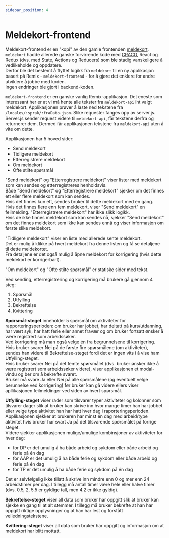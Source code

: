 ```yaml
---
sidebar_position: 4
---
```


# Meldekort-frontend

Meldekort-frontend er en "kopi" av den gamle frontenden [meldekort](https://github.com/navikt/meldekort).\
`meldekort` hadde allerede ganske forvirrende kode med [CRACO](https://craco.js.org/), React og Redux (dvs. med State, Actions og Reducers) som ble stadig vanskeligere å vedlikeholde og oppdatere.\
Derfor ble det bestemt å flyttet logikk fra `meldekort` til en ny applikasjon basert på Remix - `meldekort-frontend` - for å gjøre det enklere for andre utviklere å jobbe med koden.\
Ingen endringer ble gjort i backend-koden.

`meldekort-frontend` er en ganske vanlig Remix-applikasjon. Det eneste som interessant her er at vi må hente alle tekster fra `meldekort-api` iht valgt meldekort.
Applikasjonen prøver å laste ned tekstene fra `/locales/:sprak/:fraDato.json`. Slike requester fanges opp av server.js. Server.js sender request videre til `meldekort-api`, får tekstene derfra og returnerer dem.
Dermed får applikasjonen tekstene fra `meldekort-api` uten å vite om dette.

Applikasjonen har 5 hoved sider:
- Send meldekort
- Tidligere meldekort
- Etterregistrere meldekort
- Om meldekort
- Ofte stilte spørsmål

"Send meldekort" og "Etterregistrere meldekort" viser lister med meldekort som kan sendes og etterregistreres henholdsvis.\
Både "Send meldekort" og "Etterregistrere meldekort" sjekker om det finnes ett eller flere meldekort som kan sendes.\
Hvis det finnes kun ett, sendes bruker til dette meldekort med en gang.\
Hvis det finnes flere enn fem meldekort, viser "Send meldekort" en feilmelding. "Etterregistrere meldekort" har ikke slikk logikk.\
Hvis de ikke finnes meldekort som kan sendes nå, sjekker "Send meldekort" om det finnes meldekort som ikke kan sendes ennå og viser informasjon om første slike meldekort.

"Tidligere meldekort" viser en liste med allerede sente meldekort.\
Det er mulig å klikke på hvert meldekort fra denne listen og få se detaljene til dette meldekortet.\
Fra detaljene er det også mulig å åpne meldekort for korrigering (hvis dette meldekort er korrigerbart).

"Om meldekort" og "Ofte stilte spørsmål" er statiske sider med tekst.

Ved sending, etterregistrering og korrigering må brukere gå gjennom 4 steg:
1. Spørsmål
2. Utfylling
3. Bekreftelse
4. Kvittering

**Spørsmål-steget** inneholder 5 spørsmål om aktiviteter for rapporteringsperioden:
om bruker har jobbet, har deltatt på kurs/utdanning, har vært syk, har hatt ferie eller annet fravær og om bruker fortsatt ønsker å være registrert som arbeidssøker.\
Ved korrigering må man også velge én fra begrunnelsene til korrigering.\
Hvis bruker svarer Nei på de første fire spørsmålene (om aktiviteter), sendes han videre til Bekreftelse-steget fordi det er ingen vits i å vise ham Utfylling-steget.\
Hvis bruker svarer Nei på det femte spørsmålet (dvs. bruker ønsker ikke å være registrert som arbeidssøker videre), viser applikasjonen et modal-vindu og ber om å bekrefte svaret.\
Bruker må svare Ja eller Nei på alle spørsmålene (og eventuelt velge berunnelse ved korrigering) før bruker kan gå videre ellers viser apllikasjonen feilmeldinger ved siden av hvert spørsmål.

**Utfylling-steget** viser rader som tilsvarer typer aktiviteter og kolonner som tilsvarer dager slik at bruker kan skrive inn hvor mange timer han har jobbet eller velge type aktivitet han har hatt hver dag i raporteringsperioden.\
Applikasjonen sjekker at brukeren har minst én dag med arbeid/type aktivitet hvis bruker har svart Ja på det tilsvarende spørsmålet på forrige steget.\
Videre sjekker applikasjonen mulige/umulige kombinsjoner av aktiviteter for hver dag:
- for DP er det umulig å ha både arbeid og sykdom eller både arbeid og ferie på én dag
- for AAP er det umulig å ha både ferie og sykdom eller både arbeid og ferie på én dag
- for TP er det umulig å ha både ferie og sykdom på én dag

Det er selvfølgelig ikke tillatt å skrive inn mindre enn 0 og mer enn 24 arbeidstimer per dag. I tillegg må antall timer være hele eller halve timer (dvs. 0.5, 2, 5.5 er gyldige tall, men 4.2 er ikke gyldig).

**Bekreftelse-steget** viser all data som bruker har oppgitt slik at bruker kan sjekke en gang til at alt stemmer. I tillegg må bruker bekrefte at han har oppgitt riktige opplysninger og at han har lest og forstått veiledningstekstene.

**Kvittering-steget** viser all data som bruker har oppgitt og informasjon om at meldekort har blitt mottatt.

